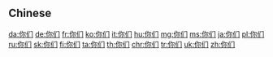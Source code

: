 {{also|你們|妳們}}
==Chinese==
{{zh-see|你們}}
{{zh-see|妳們}}

[[da:你们]]
[[de:你们]]
[[fr:你们]]
[[ko:你们]]
[[it:你们]]
[[hu:你们]]
[[mg:你们]]
[[ms:你们]]
[[ja:你们]]
[[pl:你们]]
[[ru:你们]]
[[sk:你们]]
[[fi:你们]]
[[ta:你们]]
[[th:你们]]
[[chr:你们]]
[[tr:你们]]
[[uk:你们]]
[[zh:你们]]